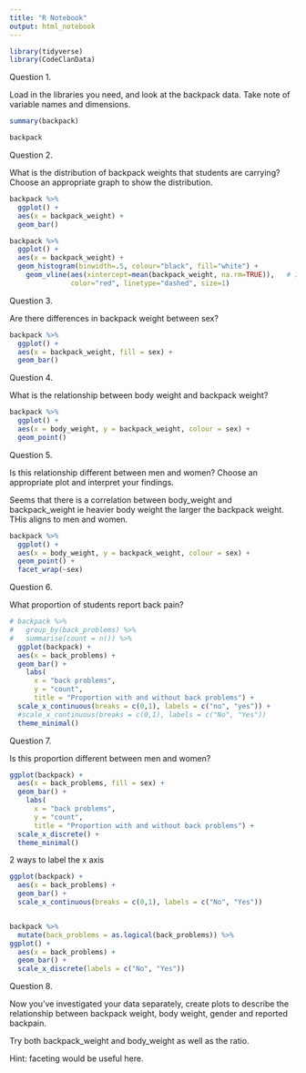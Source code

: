 ```yaml
---
title: "R Notebook"
output: html_notebook
---
```


```r
library(tidyverse)
library(CodeClanData)
```
Question 1.

Load in the libraries you need, and look at the backpack data. Take note of variable names and dimensions.
```r
summary(backpack)

backpack
```

Question 2.

What is the distribution of backpack weights that students are carrying? Choose an appropriate graph to show the distribution.
```r
backpack %>% 
  ggplot() +
  aes(x = backpack_weight) +
  geom_bar()
```
```r

backpack %>% 
  ggplot() +
  aes(x = backpack_weight) +
  geom_histogram(binwidth=.5, colour="black", fill="white") +
    geom_vline(aes(xintercept=mean(backpack_weight, na.rm=TRUE)),   # Ignore NA values for mean
               color="red", linetype="dashed", size=1)
```
Question 3.

Are there differences in backpack weight between sex?


```r
backpack %>% 
  ggplot() +
  aes(x = backpack_weight, fill = sex) +
  geom_bar() 


```


Question 4.

What is the relationship between body weight and backpack weight?

```r
backpack %>% 
  ggplot() +
  aes(x = body_weight, y = backpack_weight, colour = sex) +
  geom_point()
```

Question 5.

Is this relationship different between men and women? Choose an appropriate plot and interpret your findings.

Seems that there is a correlation between body_weight and backpack_weight ie heavier body weight the larger the backpack weight. THis aligns to men and women.

```r
backpack %>% 
  ggplot() +
  aes(x = body_weight, y = backpack_weight, colour = sex) +
  geom_point() +
  facet_wrap(~sex)
```


Question 6.

What proportion of students report back pain?

```r
# backpack %>% 
#   group_by(back_problems) %>% 
#   summarise(count = n()) %>% 
  ggplot(backpack) +
  aes(x = back_problems) +
  geom_bar() +
    labs(
      x = "back problems",
      y = "count",
      title = "Proportion with and without back problems") +
  scale_x_continuous(breaks = c(0,1), labels = c("no", "yes")) +
  #scale_x_continuous(breaks = c(0,1), labels = c("No", "Yes"))
  theme_minimal()

```
Question 7.

Is this proportion different between men and women?


```r
ggplot(backpack) +
  aes(x = back_problems, fill = sex) +
  geom_bar() +
    labs(
      x = "back problems",
      y = "count",
      title = "Proportion with and without back problems") +
  scale_x_discrete() +
  theme_minimal()
```
2 ways to label the x axis

```r

ggplot(backpack) +
  aes(x = back_problems) + 
  geom_bar() +
  scale_x_continuous(breaks = c(0,1), labels = c("No", "Yes"))


backpack %>%
  mutate(back_problems = as.logical(back_problems)) %>%
ggplot() +
  aes(x = back_problems) + 
  geom_bar() +
  scale_x_discrete(labels = c("No", "Yes"))
```

Question 8.

Now you’ve investigated your data separately, create plots to describe the relationship between backpack weight, body weight, gender and reported backpain.

Try both backpack_weight and body_weight as well as the ratio.

Hint: faceting would be useful here.

```r

```

